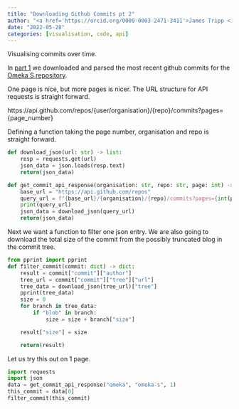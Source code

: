 ```yaml
---
title: "Downloading Github Commits pt 2"
author: "<a href='https://orcid.org/0000-0003-2471-3411'>James Tripp <img alt='ORCID logo' src='https://info.orcid.org/wp-content/uploads/2019/11/orcid_16x16.png' width='16' height='16' /></a>"
date: "2022-05-28"
categories: [visualisation, code, api]
---
```


Visualising commits over time.

In [part 1](posts/github-api-commits/) we downloaded and parsed the most recent github commits for the [Omeka S repository](https://github.com/omeka/omeka-s).

One page is nice, but more pages is nicer. The URL structure for API requests is straight forward.

https://api.github.com/repos/{user/organisation}/{repo}/commits?pages={page_number}

Defining a function taking the page number, organisation and repo is straight forward.

```python
def download_json(url: str) -> list:
    resp = requests.get(url)
    json_data = json.loads(resp.text)
    return(json_data)

def get_commit_api_response(organisation: str, repo: str, page: int) -> list:
    base_url = "https://api.github.com/repos"
    query_url = f"{base_url}/{organisation}/{repo}/commits?pages={int(page)}"
    print(query_url)
    json_data = download_json(query_url)
    return(json_data)
```

Next we want a function to filter one json entry. We are also going to download the total size of the commit from the possibly truncated blog in the commit tree.

```python
from pprint import pprint
def filter_commit(commit: dict) -> dict:
    result = commit["commit"]["author"]
    tree_url = commit["commit"]["tree"]["url"]
    tree_data = download_json(tree_url)["tree"]
    pprint(tree_data)
    size = 0
    for branch in tree_data:
        if "blob" in branch:
            size = size + branch["size"]

    result["size"] = size

    return(result)

```

Let us try this out on 1 page.

```python
import requests
import json
data = get_commit_api_response("omeka", "omeka-s", 1)
this_commit = data[0]
filter_commit(this_commit)
```

